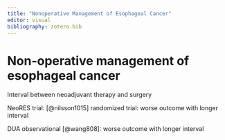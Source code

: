 ```yaml
---
title: "Nonoperative Management of Esophageal Cancer"
editor: visual
bibliography: zotero.bib
---
```


# Non-operative management of esophageal cancer

Interval between neoadjuvant therapy and surgery

NeoRES trial: [@nilsson1015] randomized trial: worse outcome with longer interval

DUA observational [@wang808]: worse outcome with longer interval

